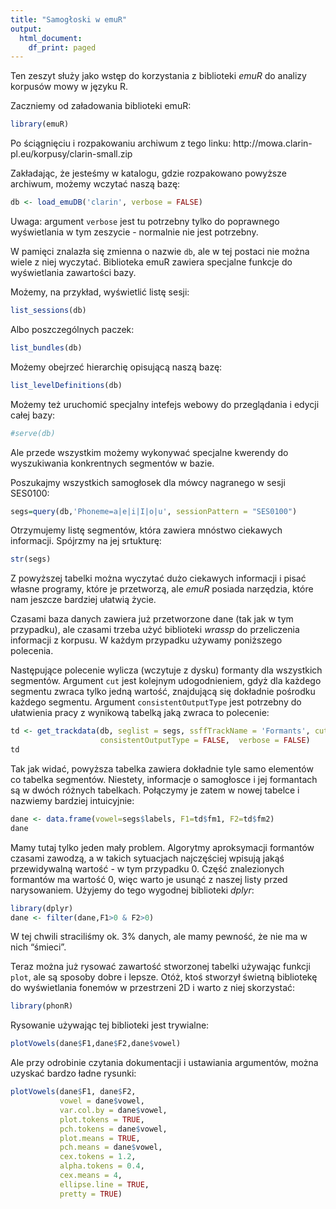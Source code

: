 ```yaml
---
title: "Samogłoski w emuR"
output:
  html_document:
    df_print: paged
---
```


Ten zeszyt służy jako wstęp do korzystania z biblioteki *emuR* do analizy korpusów mowy w języku R.

Zaczniemy od załadowania biblioteki emuR:
```r
library(emuR)
```


Po ściągnięciu i rozpakowaniu archiwum z tego linku:
http://mowa.clarin-pl.eu/korpusy/clarin-small.zip

Zakładając, że jesteśmy w katalogu, gdzie rozpakowano powyższe archiwum, możemy wczytać naszą bazę:
```r
db <- load_emuDB('clarin', verbose = FALSE)
```

Uwaga: argument `verbose` jest tu potrzebny tylko do poprawnego wyświetlania w tym zeszycie - normalnie nie jest potrzebny.

W pamięci znalazła się zmienna o nazwie `db`, ale w tej postaci nie można wiele z niej wyczytać. Biblioteka emuR zawiera specjalne funkcje do wyświetlania zawartości bazy.

Możemy, na przykład, wyświetlić listę sesji:
```r
list_sessions(db)
```


Albo poszczególnych paczek:
```r
list_bundles(db)
```

Możemy obejrzeć hierarchię opisującą naszą bazę:
```r
list_levelDefinitions(db)
```

Możemy też uruchomić specjalny intefejs webowy do przeglądania i edycji całej bazy:
```r
#serve(db)
```


Ale przede wszystkim możemy wykonywać specjalne kwerendy do wyszukiwania konkrentnych segmentów w bazie.

Poszukajmy wszystkich samogłosek dla mówcy nagranego w sesji SES0100:
```r
segs=query(db,'Phoneme=a|e|i|I|o|u', sessionPattern = "SES0100")
```


Otrzymujemy listę segmentów, która zawiera mnóstwo ciekawych informacji. Spójrzmy na jej srtukturę:
```r
str(segs)
```


Z powyższej tabelki można wyczytać dużo ciekawych informacji i pisać własne programy, które je przetworzą, ale *emuR* posiada narzędzia, które nam jeszcze bardziej ułatwią życie.

Czasami baza danych zawiera już przetworzone dane (tak jak w tym przypadku), ale czasami trzeba użyć biblioteki *wrassp* do przeliczenia informacji z korpusu. W każdym przypadku używamy poniższego polecenia.

Następujące polecenie wylicza (wczytuje z dysku) formanty dla wszystkich segmentów. Argument `cut` jest kolejnym udogodnieniem, gdyż dla każdego segmentu zwraca tylko jedną wartość, znajdującą się dokładnie pośrodku każdego segmentu. Argument `consistentOutputType` jest potrzebny do ułatwienia pracy z wynikową tabelką jaką zwraca to polecenie:
```r
td <- get_trackdata(db, seglist = segs, ssffTrackName = 'Formants', cut=0.5, resultType = 'trackdata',
                    consistentOutputType = FALSE,  verbose = FALSE)
td
```


Tak jak widać, powyższa tabelka zawiera dokładnie tyle samo elementów co tabelka segmentów. Niestety, informacje o samogłosce i jej formantach są w dwóch różnych tabelkach. Połączymy je zatem w nowej tabelce i nazwiemy bardziej intuicyjnie:
```r
dane <- data.frame(vowel=segs$labels, F1=td$fm1, F2=td$fm2)
dane
```


Mamy tutaj tylko jeden mały problem. Algorytmy aproksymacji formantów czasami zawodzą, a w takich sytuacjach najczęściej wpisują jakąś przewidywalną wartość - w tym przypadku 0. Część znalezionych formantów ma wartość 0, więc warto je usunąć z naszej listy przed narysowaniem. Użyjemy do tego wygodnej biblioteki *dplyr*:
```r
library(dplyr)
dane <- filter(dane,F1>0 & F2>0)
```


W tej chwili straciliśmy ok. 3% danych, ale mamy pewność, że nie ma w nich "śmieci".

Teraz można już rysować zawartość stworzonej tabelki używając funkcji `plot`, ale są sposoby dobre i lepsze. Otóż, ktoś stworzył świetną bibliotekę do wyświetlania fonemów w przestrzeni 2D i warto z niej skorzystać:
```r
library(phonR)
```


Rysowanie używając tej biblioteki jest trywialne:
```r
plotVowels(dane$F1,dane$F2,dane$vowel)
```

Ale przy odrobinie czytania dokumentacji i ustawiania argumentów, można uzyskać bardzo ładne rysunki:
```r
plotVowels(dane$F1, dane$F2,
           vowel = dane$vowel, 
           var.col.by = dane$vowel, 
           plot.tokens = TRUE, 
           pch.tokens = dane$vowel,
           plot.means = TRUE, 
           pch.means = dane$vowel,
           cex.tokens = 1.2,
           alpha.tokens = 0.4, 
           cex.means = 4, 
           ellipse.line = TRUE, 
           pretty = TRUE)
```













